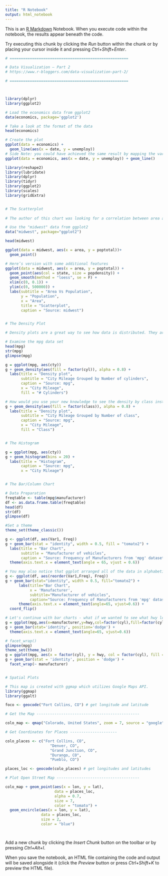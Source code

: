 ```yaml
---
title: "R Notebook"
output: html_notebook
---
```


This is an [R Markdown](http://rmarkdown.rstudio.com) Notebook. When you execute code within the notebook, the results appear beneath the code. 

Try executing this chunk by clicking the *Run* button within the chunk or by placing your cursor inside it and pressing *Ctrl+Shift+Enter*. 

```r
# =====================================================

# Data Visualization – Part 2
# https://www.r-bloggers.com/data-visualization-part-2/

# =====================================================



library(dplyr)
library(ggplot2)

# Load the economics data from ggplot2
data(economics, package='ggplot2')

# Take a look at the format of the data
head(economics)

# Create the plot
ggplot(data = economics) +
  geom_line(aes(x = date, y = unemploy))
# Side Note: you could have achieved the same result by mapping the variables in the ggplot() function rather than in geom_line():
ggplot(data = economics, aes(x = date, y = unemploy)) + geom_line()

library(reshape2)
library(lubridate)
library(dplyr)
library(tidyr)
library(ggplot2)
library(scales)
library(gridExtra)


# The Scatterplot
 
# The author of this chart was looking for a correlation between area and population.

# Use the "midwest" data from ggplot2
data("midwest", package="ggplot2")

head(midwest)

ggplot(data = midwest, aes(x = area, y = poptotal))+
  geom_point()

# Here’s version with some additional features
ggplot(data = midwest, aes(x = area, y = poptotal)) +
  geom_point(aes(col = state, size = popdensity)) +
  geom_smooth(method = "loess", se = F) +
  xlim(c(0, 0.1)) + 
  ylim(c(0, 500000)) +
  labs(subtitle = "Area Vs Population",
       y = "Population",
       x = "Area",
       title = "Scatterplot",
       caption = "Source: midwest")


# The Density Plot

# Density plots are a great way to see how data is distributed. They are similar to histograms in a sense, but show values in terms of percentage of the total.

# Examine the mpg data set
head(mpg)
str(mpg)
glimpse(mpg)

g = ggplot(mpg, aes(cty))
g + geom_density(aes(fill = factor(cyl)), alpha = 0.8) +
  labs(title = "Density plot",
       subtitle = "City Mileage Grouped by Number of cylinders",
       caption = "Source: mpg",
       x = "City Mileage",
       fill = "# Cylinders")

# How would you use your new knowledge to see the density by class instead of by number of cylinders? **Hint: ** g = ggplot(mpg, aes(cty)) has already been established.
g + geom_density(aes(fill = factor(class)), alpha = 0.8) +  
  labs(title = "Density plot",
       subtitle = "City Mileage Grouped by Number of class",
       caption = "Source: mpg",
       x = "City Mileage",
       fill = "Class")


# The Histogram

g = ggplot(mpg, aes(cty))
g + geom_histogram(bins = 20) +
  labs(title = "Histogram",
       caption = "Source: mpg",
       x = "City Mileage")


# The Bar/Column Chart

# Data Preparation
freqtable <- table(mpg$manufacturer)
df <- as.data.frame.table(freqtable)
head(df)
str(df)
glimpse(df)

#Set a theme
theme_set(theme_classic())

g <- ggplot(df, aes(Var1, Freq))
g + geom_bar(stat = "identity", width = 0.5, fill = "tomato2") +
  labs(title = "Bar Chart",
       subtitle = "Manufacturer of vehicles",
       caption = "Source: Frequency of Manufacturers from 'mpg' dataset") +
  theme(axis.text.x = element_text(angle = 65, vjust = 0.6))

# You may also notice that ggplot arranged all of the data in alphabetical order based off of the manufacturer. If you want to change the order, it’s best to use the reorder() function. This next chart will use the Freq and coord_flip() to orient the chart differently.
g <- ggplot(df, aes(reorder(Var1,Freq), Freq))
g + geom_bar(stat="identity", width = 0.5, fill="tomato2") + 
      labs(title="Bar Chart", 
           x = 'Manufacturer',
           subtitle="Manufacturer of vehicles", 
           caption="Source: Frequency of Manufacturers from 'mpg' dataset") +
      theme(axis.text.x = element_text(angle=65, vjust=0.6)) + 
  coord_flip()

# Let's continue with bar charts - what if we wanted to see what hwy looked like by manufacturer and in terms of cyl?
g = ggplot(mpg,aes(x=manufacturer,y=hwy,col=factor(cyl),fill=factor(cyl)))
g + geom_bar(stat='identity', position='dodge') + 
  theme(axis.text.x = element_text(angle=65, vjust=0.6))

# facet_wrap()
glimpse(mpg)
theme_set(theme_bw())
g = ggplot(mpg, aes(x = factor(cyl), y = hwy, col = factor(cyl), fill = factor(cyl)))
g + geom_bar(stat = 'identity', position = 'dodge') +
  facet_wrap(~ manufacturer)


# Spatial Plots

# This map is created with ggmap which utilizes Google Maps API.
library(ggmap)
library(ggalt)

foco <- geocode("Fort Collins, CO") # get longitude and latitude

# Get the Map ----------------------------------------------

colo_map <- qmap("Colorado, United States", zoom = 7, source = "google")

# Get Coordinates for Places ---------------------

colo_places <- c("Fort Collins, CO",
                    "Denver, CO",
                    "Grand Junction, CO",
                    "Durango, CO",
                    "Pueblo, CO")

places_loc <- geocode(colo_places) # get longitudes and latitudes

# Plot Open Street Map -------------------------------------

colo_map + geom_point(aes(x = lon, y = lat),
                      data = places_loc,
                      alpha = 0.7,
                      size = 7,
                      color = "tomato") +
  geom_encircle(aes(x = lon, y = lat),
                data = places_loc,
                size = 2,
                color = "blue")




```

Add a new chunk by clicking the *Insert Chunk* button on the toolbar or by pressing *Ctrl+Alt+I*.

When you save the notebook, an HTML file containing the code and output will be saved alongside it (click the *Preview* button or press *Ctrl+Shift+K* to preview the HTML file).
